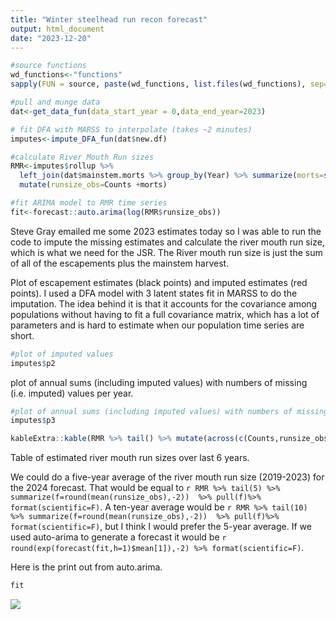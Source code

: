 ```yaml
---
title: "Winter steelhead run recon forecast"
output: html_document
date: "2023-12-20"
---
```





```r
#source functions
wd_functions<-"functions"
sapply(FUN = source, paste(wd_functions, list.files(wd_functions), sep="/"))

#pull and munge data 
dat<-get_data_fun(data_start_year = 0,data_end_year=2023)

# fit DFA with MARSS to interpolate (takes ~2 minutes)
imputes<-impute_DFA_fun(dat$new.df)

#calculate River Mouth Run sizes
RMR<-imputes$rollup %>% 
  left_join(dat$mainstem.morts %>% group_by(Year) %>% summarize(morts=sum(Fishing_Mortality))) %>% 
  mutate(runsize_obs=Counts +morts) 

#fit ARIMA model to RMR time series
fit<-forecast::auto.arima(log(RMR$runsize_obs))
```
  
    
Steve Gray emailed me some 2023 estimates today so I was able to run the code to impute the missing estimates and calculate the river mouth run size, which is what we need for the JSR. The River mouth run size is just the sum of all of the escapements plus the mainstem harvest.  


Plot of escapement estimates (black points) and imputed estimates (red points). I used a DFA model with 3 latent states fit in MARSS to do the imputation. The idea behind it is that it accounts for the covariance among populations without having to fit a full covariance matrix, which has a lot of parameters and is hard to estimate when our population time series are short.  
```r
#plot of imputed values
imputes$p2
```


plot of annual sums (including imputed values) with numbers of missing (i.e. imputed) values per year.  
```r
#plot of annual sums (including imputed values) with numbers of missing (i.e. imputed) values per year
imputes$p3
```



```r

kableExtra::kable(RMR %>% tail() %>% mutate(across(c(Counts,runsize_obs),round)),col.names=c("Year","Escpmnt","n msng","Mstm hrvst","RM Run"),table.attr = "style='width:150%;'") %>%  kableExtra::kable_styling()
```

Table of estimated river mouth run sizes over last 6 years.  

We could do a five-year average of the river mouth run size (2019-2023) for the 2024 forecast. That would be equal to `r RMR %>% tail(5) %>% summarize(f=round(mean(runsize_obs),-2))  %>% pull(f)%>% format(scientific=F)`. A ten-year average would be `r RMR %>% tail(10) %>% summarize(f=round(mean(runsize_obs),-2))  %>% pull(f)%>% format(scientific=F)`, but I think I would prefer the 5-year average. If we used auto-arima to generate a forecast it would be `r round(exp(forecast(fit,h=1)$mean[1]),-2) %>% format(scientific=F)`.

Here is the print out from auto.arima.    
```r
fit
```

![](https://media.giphy.com/media/YPz7GHPHR9tAQ5GoDJ/giphy.gif)